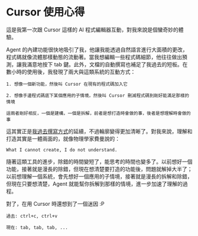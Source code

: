 # Cursor 使用心得

這是我第一次跟 Cursor 這樣的 AI 程式編輯器互動，對我來說是個蠻奇妙的體驗。

Agent 的內建功能很快地吸引了我，他讓我能透過自然語言進行大面積的更改，程式碼就像流體那樣動態的流動著。當我想編輯一些程式碼細節，他往往做出預測，讓我滿意地按下 tab 鍵。此外，文檔的自動撰寫也補足了我過去的短板。在數小時的使用後，我發現了兩大與這類系統的互動方式：
```
1. 想像一個新功能，然後叫 Cursor 在現有的程式碼加入它

2. 想像手邊程式碼底下某個應用的子情境，然後叫 Cursor 刪減程式碼到剛好能滿足那樣的情境

這兩者剛好相反，一個是建構，一個是拆解，前者是想打造時會做的事，後者是想理解時會做的事
```

這其實正是[我過去撰寫方式](https://yao-hsiao.vercel.app/explore)的延續，不過輪廓變得更加清晰了。對我來說，理解和打造其實是一體兩面的，就像物理學家費曼說的：
```
What I cannot create, I do not understand.
```

隨著這類工具的進步，除錯的時間變短了，能思考的時間也變多了。以前想好一個功能，接著就是漫長的除錯，但現在想清楚要打造的功能後，問題就解掉大半了；以前想理解一個系統，會先想好一個應用的子情境，接著就是漫長的拆解和除錯，但現在只要想清楚，Agent 就能幫你拆解到那樣的情境，進一步加速了理解的過程。

對了，在用 Cursor 時還想到了一個迷因 :P
```
過去: ctrl+c, ctrl+v

現在: tab, tab, tab, ...
```
